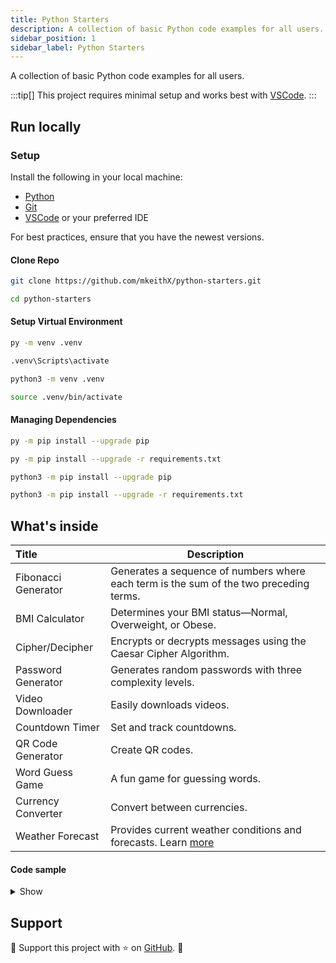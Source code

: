 ```yaml
---
title: Python Starters
description: A collection of basic Python code examples for all users.
sidebar_position: 1
sidebar_label: Python Starters
---
```



A collection of basic Python code examples for all users.

:::tip[]
This project requires minimal setup and works best with [VSCode](https://code.visualstudio.com/).
:::

## Run locally

### Setup

Install the following in your local machine:

* [Python](https://www.python.org/downloads/)
* [Git](https://git-scm.com/downloads)
* [VSCode](https://code.visualstudio.com/) or your preferred IDE

For best practices, ensure that you have the newest versions.




#### Clone Repo

```bash
git clone https://github.com/mkeithX/python-starters.git
```

```bash
cd python-starters
```

#### Setup Virtual Environment

<Tabs>
  <TabItem value="nt" label="Windows" default>
    
```bash
py -m venv .venv
```
```bash
.venv\Scripts\activate
```
  </TabItem>
  <TabItem value="ln" label="Unix">

```bash
python3 -m venv .venv
```

```bash
source .venv/bin/activate
```

  </TabItem>
</Tabs>

#### Managing Dependencies

 <Tabs>
  <TabItem value="nt" label="Windows" default>

```bash
py -m pip install --upgrade pip
```

```bash
py -m pip install --upgrade -r requirements.txt
```

  </TabItem>
  <TabItem value="ln" label="Unix">

```bash
python3 -m pip install --upgrade pip
```

```bash
python3 -m pip install --upgrade -r requirements.txt
```

  </TabItem>
</Tabs>

## What's inside

<div class="contentTableContainer">

| Title                 | Description                                                                                            |
|:-----------------------|--------------------------------------------------------------------------------------------------------|
| Fibonacci Generator   | Generates a sequence of numbers where each term is the sum of the two preceding terms.                 |
| BMI Calculator        | Determines your BMI status—Normal, Overweight, or Obese.                                               |
| Cipher/Decipher       | Encrypts or decrypts messages using the Caesar Cipher Algorithm.                                         |
| Password Generator    | Generates random passwords with three complexity levels.                                                |
| Video Downloader      | Easily downloads videos.                                                                               |
| Countdown Timer       | Set and track countdowns.                                                                               |
| QR Code Generator     | Create QR codes.                                                                                        |
| Word Guess Game       | A fun game for guessing words.                                                                          |
| Currency Converter    | Convert between currencies.                                                                             |
| Weather Forecast      | Provides current weather conditions and forecasts. Learn [more](https://home.openweathermap.org/home)                                                      |

</div>

#### Code sample

<details>
<summary>Show</summary>

```py
import os

class Fibonacci:
    def __init__(self) -> None:
        self.sequence = [0, 1]

    def get(self, index: int):
        """
        Get Fibonacci sequence up to the specified index.

        >>> Fibonacci().get(10)
        [0, 1, 1, 2, 3, 5, 8, 13, 21, 34]
        >>> Fibonacci().get(5)
        [0, 1, 1, 2, 3]
        """
        difference = index - len(self.sequence) + 2
        if difference > 0:
            self.sequence.extend(self.sequence[-1] + self.sequence[-2] for _ in range(difference))
        return self.sequence[:index]

def clear_console():
    os.system('cls' if os.name == 'nt' else 'clear')

def main():
    clear_console()
    app_name = "Fibonacci Sequence Generator"
    msg = "(To exit, enter 'exit' or press Ctrl-C)"
    print(f'{"-" * 48}\n{" " * 10}{app_name}\n{" " * 5}{msg}{" " * 12}\n{"-" * 48}')

    fibonacci = Fibonacci()

    while True:
        print()
        prompt = input(">> ").lower()

        if prompt in {"exit", "quit"}:
            break

        try:
            index = int(prompt)
        except ValueError:
            print("Enter a number or 'exit'")
            continue

        print(*fibonacci.get(index), sep=', ')

if __name__ == "__main__":
    main()
```

</details>

## Support

🎉 Support this project with ⭐ on [GitHub](https://github.com/mkeithX/python-starters). 🙏

<!-- <Tabs>
  <TabItem value="nt" label="Windows" default>
    This is an apple 🍎
  </TabItem>
  <TabItem value="ln" label="Unix">
    This is an orange 🍊
  </TabItem>
</Tabs> -->
